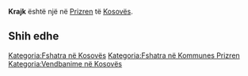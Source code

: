 {{Fshat në 
 | Emri                = Krajk
 | EmriAlt                = 
 | NAME_SHORT_FORM=      
 | NAME_GENERIC=      
 | NAME_SORT_NAME_RO=      KRAJK
 | FULL_NAME_RO = Krajk
 | FULL_NAME_ND_RO=Krajk
 | SORT_NAME_RG=KRAJK
 | FULL_NAME_RG=Krajk
 | FULL_NAME_ND_RG=Krajk
 | SRP_NAME_SHORT_FORM=      
 | SRP_NAME_GENERIC=      
 | SRP_NAME_SORT_NAME_RO=      
 | SRP_FULL_NAME_RO = 
 | SRP_FULL_NAME_ND_RO=
 | SRP_SORT_NAME_RG=
 | SRP_FULL_NAME_RG=
 | SRP_FULL_NAME_ND_RG=
 | Emri (Rasa dhanore) = 
 | Figura              = 
 | Shteti              = Kosovo
 | Komuna              = Prizren
 | Kodi postar         = 
 | Sipërfaqja          = 

 | Popullsia           = 

 | Regj. i popullsisë  = 
 | Dend. e popullsisë  = 
 | Faqja zyrtare       = 
 <!--- Koordinatat ----> 
 | Gjerësia            = 42.282222
 | Gjatësia            = 20.660833
 | Lartësia            = 
}}
'''Krajk''' është një [[]] në [[Prizren]] të [[Kosovës]].

<!-- == Gjeografia == -->
<!-- == Historia == -->
<!-- == Demografia == -->
== Shih edhe ==
{{Komuna Prizren}}
{{Kosovo-Administrata-Cung}}

[[Kategoria:Fshatra në Kosovës]]
[[Kategoria:Fshatra në Kommunes Prizren]]
[[Kategoria:Vendbanime në Kosovës]]
